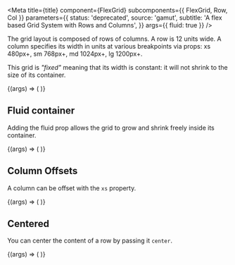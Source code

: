

<Meta
  title={title}
  component={FlexGrid}
  subcomponents={{ FlexGrid, Row, Col }}
  parameters={{
    status: 'deprecated',
    source: 'gamut',
    subtitle: 'A flex based Grid System with Rows and Columns',
  }}
  args={{ fluid: true }}
/>

The grid layout is composed of rows of columns. A row is 12 units wide. A
column specifies its width in units at various breakpoints via props: xs
480px+, sm 768px+, md 1024px+, lg 1200px+.

This grid is _"fixed"_ meaning that its width is constant: it will
not shrink to the size of its container.

<Canvas>
  <Story name="Fixed Grid Default">
    {(args) => (
      <FlexGrid {...defaultGridProps} {...args}>
        <Row>
          <Col xs={12} sm={3} md={2} lg={1}>
            <ExampleBox />
          </Col>
          <Col xs={6} sm={6} md={8} lg={10}>
            <ExampleBox />
          </Col>
          <Col xs={6} sm={3} md={2} lg={1}>
            <ExampleBox />
          </Col>
        </Row>
        <Row>
          <Col xs={12} sm={2}>
            <ExampleBox />
          </Col>
          <Col xs={12} sm={2}>
            <ExampleBox />
          </Col>
          <Col xs={12} sm={2}>
            <ExampleBox />
          </Col>
          <Col xs={12} sm={2}>
            <ExampleBox />
          </Col>
          <Col xs={12} sm={2}>
            <ExampleBox />
          </Col>
          <Col xs={12} sm={2}>
            <ExampleBox />
          </Col>
        </Row>
      </FlexGrid>
    )}
  </Story>
</Canvas>

<Props story="Fixed Grid Default" />

## Fluid container

Adding the fluid prop allows the grid to grow and shrink freely inside its
container.

<Canvas>
  <Story name="Fluid Container">
    {(args) => (
      <FlexGrid {...defaultGridProps} fluid>
        <Row>
          <Col xs={12} sm={3} md={2} lg={1}>
            <ExampleBox />
          </Col>
          <Col xs={6} sm={6} md={8} lg={10}>
            <ExampleBox />
          </Col>
          <Col xs={6} sm={3} md={2} lg={1}>
            <ExampleBox />
          </Col>
        </Row>
        <Row>
          <Col xs={12} sm={2}>
            <ExampleBox />
          </Col>
          <Col xs={12} sm={2}>
            <ExampleBox />
          </Col>
          <Col xs={12} sm={2}>
            <ExampleBox />
          </Col>
          <Col xs={12} sm={2}>
            <ExampleBox />
          </Col>
          <Col xs={12} sm={2}>
            <ExampleBox />
          </Col>
          <Col xs={12} sm={2}>
            <ExampleBox />
          </Col>
        </Row>
      </FlexGrid>
    )}
  </Story>
</Canvas>

## Column Offsets

A column can be offset with the `xs` property.

<Canvas>
  <Story name="Column Offsets">
    {(args) => (
      <FlexGrid fluid {...defaultGridProps}>
        <Row>
          <Col xsOffset={11} xs={1}>
            <ExampleBox />
          </Col>
          <Col xsOffset={10} xs={2}>
            <ExampleBox />
          </Col>
          <Col xsOffset={9} xs={3}>
            <ExampleBox />
          </Col>
          <Col xsOffset={8} xs={4}>
            <ExampleBox />
          </Col>
          <Col xsOffset={7} xs={5}>
            <ExampleBox />
          </Col>
          <Col xsOffset={6} xs={6}>
            <ExampleBox />
          </Col>
          <Col xsOffset={5} xs={7}>
            <ExampleBox />
          </Col>
          <Col xsOffset={4} xs={8}>
            <ExampleBox />
          </Col>
          <Col xsOffset={3} xs={9}>
            <ExampleBox />
          </Col>
          <Col xsOffset={2} xs={10}>
            <ExampleBox />
          </Col>
          <Col xsOffset={1} xs={11}>
            <ExampleBox />
          </Col>
        </Row>
      </FlexGrid>
    )}
  </Story>
</Canvas>

## Centered

You can center the content of a row by passing it `center`.

<Canvas>
  <Story name="Centered">
    {(args) => (
      <FlexGrid fluid {...defaultGridProps}>
        <Row>
          <Col xs={12}>
            <Row center="xs">
              <Col xs={6}>
                <ExampleBox />
              </Col>
            </Row>
          </Col>
        </Row>
      </FlexGrid>
    )}
  </Story>
</Canvas>
